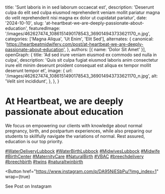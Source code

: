   title: 'Sunt laboris in in sed laborum occaecat est',
  description: 'Deserunt culpa do elit sed culpa eiusmod reprehenderit veniam mollit pariatur magna do velit reprehenderit nisi magna ex dolor ut cupidatat pariatur',
  date: '2024-10-10',
  slug: 'at-heartbeat-we-are-deeply-passionate-about-education',
  featuredImage: '/images/462627474_1086151490178543_369014943733621170_n.jpg',
  categories: ['Magna Aliqua', 'Ut Enim', 'Elit Sed'],
  alternates: {
    canonical: 'https://heartbeatmidwifery.com/post/at-heartbeat-we-are-deeply-passionate-about-education',
  },
  authors: [{ name: 'Dolor Sit Amet' }],
  openGraph: {
    title: 'Ad sed irure veniam eiusmod ex commodo sed nulla in culpa',
    description: 'Quis sit culpa fugiat eiusmod laboris anim consectetur irure elit minim deserunt proident consequat est aliqua ex tempor mollit deserunt tempor et',
    image: {
      url: '/images/462627474_1086151490178543_369014943733621170_n.jpg',
      alt: 'Velit sint incididunt',
    },
  },
}


# At Heartbeat, we are deeply passionate about education

<Gallery>
  <GalleryItem
    src="/images/462627474_1086151490178543_369014943733621170_n.jpg"
    size="large"
  />
  <GalleryItem
    src="/images/462618498_1086151496845209_4527792397132795179_n.jpg"
    size="large"
  />
  <GalleryItem
    src="/images/462746495_1086151493511876_7464126222555467487_n.jpg"
    size="large"
  />
</Gallery>

We focus on empowering our clients with knowledge about normal pregnancy, birth, and postpartum experiences, while also preparing our students to skillfully navigate the variations of normal. Rest assured, education is our top priority.

[#WaterDeliveryLubbock](https://www.instagram.com/explore/tags/WaterDeliveryLubbock/) [#WaterBirthLubbock](https://www.instagram.com/explore/tags/WaterBirthLubbock/) [#MidwivesLubbock](https://www.instagram.com/explore/tags/MidwivesLubbock/) [#Midwife](https://www.instagram.com/explore/tags/Midwife/) [#BirthCenter](https://www.instagram.com/explore/tags/BirthCenter/) [#MaternityCare](https://www.instagram.com/explore/tags/MaternityCare/) [#NaturalBirth](https://www.instagram.com/explore/tags/NaturalBirth/) [#VBAC](https://www.instagram.com/explore/tags/VBAC/) [#breechdelivery](https://www.instagram.com/explore/tags/breechdelivery/) [#breechbirth](https://www.instagram.com/explore/tags/breechbirth/) [#twins](https://www.instagram.com/explore/tags/twins/) [#naturaltwinbirth](https://www.instagram.com/explore/tags/naturaltwinbirth/)

<Button
  href="https://www.instagram.com/p/DA95NiESbPu/?img_index=1"
  wrap={true}
>
  See Post on Instagram
</Button>
